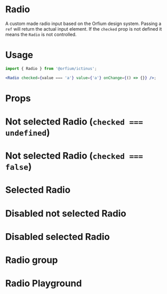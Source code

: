 
<Meta title="Design System/Radio" component={Radio} />

# Radio

A custom made radio input based on the Orfium design system. Passing a `ref` will return the actual input element.
If the `checked` prop is not defined it means the `Radio` is not controlled.

# Usage

```jsx
import { Radio } from '@orfium/ictinus';

<Radio checked={value === 'a'} value={'a'} onChange={() => {}} />;
```

# Props

<Props of={RadioWithoutForwardRef} />

# Not selected Radio (`checked === undefined`)

<Preview>
  <Story name="Not selected Radio  (`checked === undefined`)">
    <Stack>
      <Radio />
      <Radio filled={false} />
    </Stack>
  </Story>
</Preview>

# Not selected Radio (`checked === false`)

<Preview>
  <Story name="Not selected Radio (`checked === false`)">
    <Stack>
      <Radio checked={false} />
      <Radio filled={false} checked={false} />
    </Stack>
  </Story>
</Preview>

# Selected Radio

<Preview>
  <Story name="Selected Radio">
    <Radio checked={true} />
  </Story>
</Preview>

# Disabled not selected Radio

<Preview>
  <Story name="Disabled not selected Radio">
    <Stack>
      <Radio checked={false} disabled={true} />
      <Radio filled={false} checked={false} disabled={true} />
    </Stack>
  </Story>
</Preview>

# Disabled selected Radio

<Preview>
  <Story name="Disabled selected Radio">
    <Radio checked={true} disabled={true} />
  </Story>
</Preview>

# Radio group

<Preview>
  <Story name="Radio showcase">
    <RadioButtonsShowcase />
  </Story>
</Preview>


# Radio Playground

<Preview>
  <Story name="Radio Playground"  parameters={{ decorators: [withKnobs] }}>
    <Radio checked={boolean("checked", true)} disabled={boolean("disabled", false)} color={select('color', [ 'red-400', 'blue-400', 'lightBlue-400', 'mint-400', 'teal-400', 'green-400', 'magenta-400'], 'magenta-400')} />
  </Story>
</Preview>
